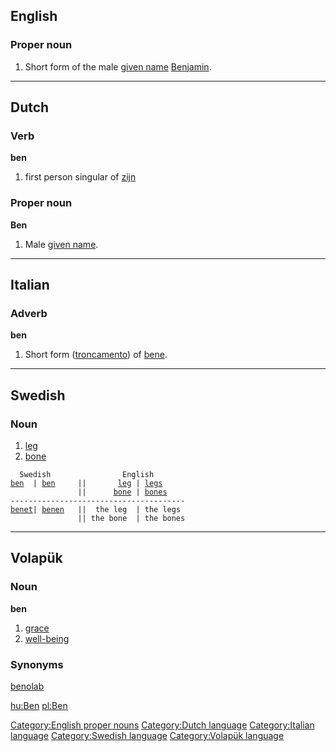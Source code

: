 ==English==
===Proper noun===
#Short form of the male [[given name]] [[Benjamin]].

[[Category:English proper nouns]]
----
==Dutch==
===Verb=== 
'''ben'''

# first person singular of [[zijn]]

===Proper noun===
'''Ben'''

# Male [[given name]].

[[Category:Dutch language]]
----
==Italian==
===Adverb===
'''ben'''

#Short form ([[troncamento]]) of [[bene]].

[[Category:Italian language]]
----

==Swedish==
===Noun===

# [[leg]]
# [[bone]]

   Swedish                English
 [[ben]]  | [[ben]]     ||       [[leg]] | [[legs]]
                ||      [[bone]] | [[bones]]
 ---------------------------------------
 [[benet]]| [[benen]]   ||  the leg  | the legs
                || the bone  | the bones

[[Category:Swedish language]]
----

==Volapük==
===Noun=== 
'''ben'''

# [[grace]]
# [[well-being]]

===Synonyms===
[[benolab]]

[[Category:Volapük language]]

[[hu:Ben]]
[[pl:Ben]]